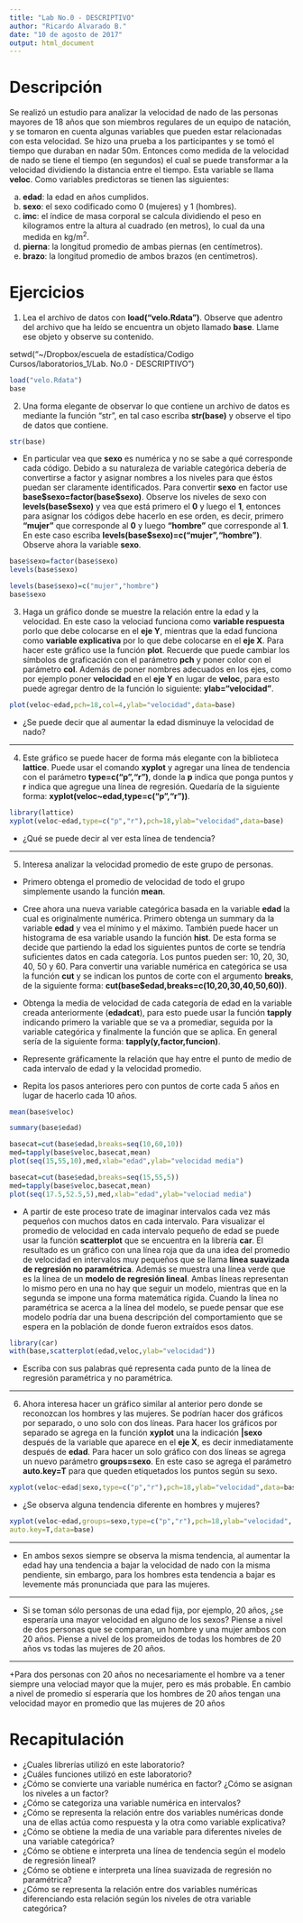 ```yaml
---
title: "Lab No.0 - DESCRIPTIVO"
author: "Ricardo Alvarado B."
date: "10 de agosto de 2017"
output: html_document
---
```


# Descripción

Se realizó un estudio para analizar la velocidad de nado de las personas mayores de 18 años que son miembros regulares de un equipo de natación, y se tomaron en cuenta algunas variables que pueden estar relacionadas con esta velocidad. 
Se hizo una prueba a los participantes y se tomó el tiempo que duraban en nadar 50m. Entonces como medida de la velocidad de nado se tiene el tiempo (en segundos) el cual se puede transformar a la velocidad dividiendo la distancia entre el tiempo. Esta variable se llama **veloc**. Como variables predictoras se tienen las siguientes:  

a.	**edad**: la edad en años cumplidos.
b.  **sexo**: el sexo codificado como 0 (mujeres) y 1 (hombres).
c.	**imc**: el índice de masa corporal se calcula dividiendo el peso en kilogramos entre la altura al cuadrado (en metros), lo cual da una medida en kg/m^2^.
d.	**pierna**: la longitud promedio de ambas piernas (en centímetros).
e.	**brazo**: la longitud promedio de ambos brazos (en centímetros).

# Ejercicios

1. Lea el archivo de datos con **load("velo.Rdata")**.  Observe que adentro del archivo que ha leído se encuentra un objeto llamado **base**. Llame ese objeto y observe su contenido.

setwd("~/Dropbox/escuela de estadística/Codigo Cursos/laboratorios_1/Lab. No.0 - DESCRIPTIVO")

```r
load("velo.Rdata")
base
```

2. Una forma elegante de observar lo que contiene un archivo de datos es mediante la función "str", en tal caso escriba **str(base)** y observe el tipo de datos que 
contiene.   

```r
str(base)
```

+ En particular vea que **sexo** es numérica y no se sabe a qué corresponde cada código.  Debido a su naturaleza de variable categórica debería de convertirse a factor y asignar nombres a los niveles para que éstos puedan ser claramente identificados.  Para convertir **sexo** en factor use **base\$sexo=factor(base\$sexo)**. Observe los niveles de sexo con **levels(base\$sexo)** y vea que está primero el **0** y luego el **1**, entonces para asignar los códigos debe hacerlo en ese orden, es decir, primero **"mujer"** que corresponde al **0** y luego **"hombre"** que corresponde al **1**.  En este caso escriba **levels(base\$sexo)=c("mujer","hombre")**. Observe ahora la variable **sexo**.

```r
base$sexo=factor(base$sexo)
levels(base$sexo)

```

```r
levels(base$sexo)=c("mujer","hombre")
base$sexo

```

3.	Haga un gráfico donde se muestre la relación entre la edad y la velocidad. En este caso la velociad funciona como **variable respuesta** porlo que debe colocarse en el **eje Y**, mientras que la edad funciona como **variable explicativa** por lo que debe colocarse en el **eje X**. Para hacer este gráfico use la función **plot**. Recuerde que puede cambiar los símbolos de graficación con el parámetro **pch** y poner color con el parámetro **col**. Además de poner nombres adecuados en los ejes, como por ejemplo poner **velocidad** en el **eje Y** en lugar de **veloc**, para esto puede agregar dentro de la función lo siguiente: **ylab="velocidad"**.

```r
plot(veloc~edad,pch=18,col=4,ylab="velocidad",data=base)
```

+ ¿Se puede decir que al aumentar la edad disminuye la velocidad de nado?

** **

4. Este gráfico se puede hacer de forma más elegante con la biblioteca **lattice**. Puede usar el comando **xyplot** y agregar una línea de tendencia con el parámetro **type=c("p","r")**, donde la **p** indica que ponga puntos y **r** indica que agregue una línea de regresión. Quedaría de la siguiente forma:  **xyplot(veloc~edad,type=c("p","r"))**.

```r
library(lattice)
xyplot(veloc~edad,type=c("p","r"),pch=18,ylab="velocidad",data=base)
```

+ ¿Qué se puede decir al ver esta línea de tendencia?

** **

5. Interesa analizar la velocidad promedio de este grupo de personas.

+ Primero obtenga el promedio de velocidad de todo el grupo simplemente usando la función **mean**.  

+ Cree ahora una nueva variable categórica basada en la variable **edad** la cual es originalmente numérica. Primero obtenga un summary da la variable **edad** y vea el mínimo y el máximo.  También puede hacer un histograma de esa variable usando la función **hist**.  De esta forma se decide que partiendo la edad los siguientes puntos de corte se tendría suficientes datos en cada categoría. Los puntos pueden ser: 10, 20, 30, 40, 50 y 60. Para convertir una variable numérica en categórica se usa la función **cut** y se indican los puntos de corte con el argumento **breaks**, de la siguiente forma: **cut(base\$edad,breaks=c(10,20,30,40,50,60))**.

+ Obtenga la media de velocidad de cada categoría de edad en la variable creada anteriormente (**edadcat**), para esto puede usar la función **tapply** indicando primero la variable que se va a promediar, seguida por la variable categórica y finalmente la función que se aplica. En general sería de la siguiente forma: **tapply(y,factor,funcion)**. 

+ Represente gráficamente la relación que hay entre el punto de medio de cada intervalo de edad y la velocidad promedio.

+ Repita los pasos anteriores pero con puntos de corte cada 5 años en lugar de hacerlo cada 10 años.

```r

mean(base$veloc)

```

```r

summary(base$edad)

```


```r

basecat=cut(base$edad,breaks=seq(10,60,10))
med=tapply(base$veloc,basecat,mean)
plot(seq(15,55,10),med,xlab="edad",ylab="velocidad media")

```

```r

basecat=cut(base$edad,breaks=seq(15,55,5))
med=tapply(base$veloc,basecat,mean)
plot(seq(17.5,52.5,5),med,xlab="edad",ylab="velociad media")

```

+ A partir de este proceso trate de imaginar intervalos cada vez más pequeños con muchos datos en cada intervalo. Para visualizar el promedio de velocidad en cada intervalo pequeño de edad se puede usar la función **scatterplot** que se encuentra en la librería **car**.  El resultado es un gráfico con una línea roja que da una idea del promedio de velocidad en intervalos muy pequeños que se llama **línea suavizada de regresión no paramétrica**. Además se muestra una línea verde que es la línea de un **modelo de regresión lineal**.  Ambas líneas representan lo mismo pero en una no hay que seguir un modelo, mientras que en la segunda se impone una forma matemática rígida.  Cuando la línea no paramétrica se acerca a la línea del modelo, se puede pensar que ese modelo podría dar una buena descripción del comportamiento que se espera en la población de donde fueron extraídos esos datos.

```r
library(car)
with(base,scatterplot(edad,veloc,ylab="velocidad"))

```

+ Escriba con sus palabras qué representa cada punto de la línea de regresión paramétrica y no paramétrica.

** **

6. Ahora interesa hacer un gráfico similar al anterior pero donde se reconozcan los hombres y las mujeres.  Se podrían hacer dos gráficos por separado, o uno solo con dos líneas.  Para hacer los gráficos por separado se agrega en la función **xyplot** una la indicación **|sexo** después de la variable que aparece en el **eje X**, es decir inmediatamente después de **edad**.  Para hacer un solo gráfico con dos líneas se agrega un nuevo parámetro **groups=sexo**.  En este caso se agrega el parámetro **auto.key=T** para que queden etiquetados los puntos según su sexo.

```r
xyplot(veloc~edad|sexo,type=c("p","r"),pch=18,ylab="velocidad",data=base)
```

+ ¿Se observa alguna tendencia diferente en hombres y mujeres?  

```r

xyplot(veloc~edad,groups=sexo,type=c("p","r"),pch=18,ylab="velocidad",
auto.key=T,data=base)

```
** **

+ En ambos sexos siempre se observa la misma tendencia, al aumentar la edad hay una
tendencia a bajar la velocidad de nado con la misma pendiente, sin embargo, para los hombres
esta tendencia a bajar es levemente más pronunciada que para las mujeres.

** **

+ Si se toman sólo personas de una edad fija, por ejemplo, 20 años, ¿se esperaría una mayor velocidad en alguno de los sexos?  Piense a nivel de dos personas que se comparan, un hombre y una mujer ambos con 20 años.  Piense a nivel de los promeidos de todas los hombres de 20 años vs todas las mujeres de 20 años.

** **

+Para dos personas con 20 años no necesariamente el hombre va a tener siempre una velociad
mayor que la mujer, pero es más probable. En cambio a nivel de promedio sí esperaría que los
hombres de 20 años tengan una velocidad mayor en promedio que las mujeres de 20 años


# Recapitulación

+ ¿Cuales librerías utilizó en este laboratorio?
+ ¿Cuáles funciones utilizó en este laboratorio?
+ ¿Cómo se convierte una variable numérica en factor? ¿Cómo se asignan los niveles a un factor?
+ ¿Cómo se categoriza una variable numérica en intervalos?
+ ¿Cómo se representa la relación entre dos variables numéricas donde una de ellas actúa como respuesta y la otra como variable explicativa?
+ ¿Cómo se obtiene la media de una variable para diferentes niveles de una variable categórica?
+ ¿Cómo se obtiene e interpreta una línea de tendencia según el modelo de regresión lineal?
+ ¿Cómo se obtiene e interpreta una línea suavizada de regresión no paramétrica?
+ ¿Cómo se representa la relación entre dos variables numéricas diferenciando esta relación según los niveles de otra variable categórica?